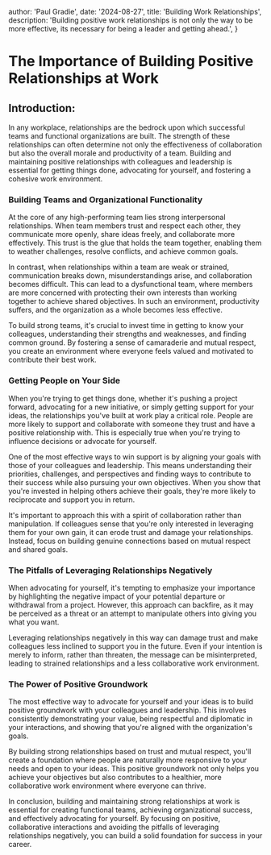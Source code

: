 


  author: 'Paul Gradie',
  date: '2024-08-27',
  title: 'Building Work Relationships',
  description: 'Building positive work relationships is not only the way to be more effective, its necessary for being a leader and getting ahead.',
}


# The Importance of Building Positive Relationships at Work
<BlogImage src={header} />

## Introduction:

In any workplace, relationships are the bedrock upon which successful teams and functional organizations are built. The strength of these relationships can often determine not only the effectiveness of collaboration but also the overall morale and productivity of a team. Building and maintaining positive relationships with colleagues and leadership is essential for getting things done, advocating for yourself, and fostering a cohesive work environment.

### Building Teams and Organizational Functionality

At the core of any high-performing team lies strong interpersonal relationships. When team members trust and respect each other, they communicate more openly, share ideas freely, and collaborate more effectively. This trust is the glue that holds the team together, enabling them to weather challenges, resolve conflicts, and achieve common goals.

In contrast, when relationships within a team are weak or strained, communication breaks down, misunderstandings arise, and collaboration becomes difficult. This can lead to a dysfunctional team, where members are more concerned with protecting their own interests than working together to achieve shared objectives. In such an environment, productivity suffers, and the organization as a whole becomes less effective.

To build strong teams, it's crucial to invest time in getting to know your colleagues, understanding their strengths and weaknesses, and finding common ground. By fostering a sense of camaraderie and mutual respect, you create an environment where everyone feels valued and motivated to contribute their best work.

### Getting People on Your Side

When you're trying to get things done, whether it's pushing a project forward, advocating for a new initiative, or simply getting support for your ideas, the relationships you've built at work play a critical role. People are more likely to support and collaborate with someone they trust and have a positive relationship with. This is especially true when you're trying to influence decisions or advocate for yourself.

One of the most effective ways to win support is by aligning your goals with those of your colleagues and leadership. This means understanding their priorities, challenges, and perspectives and finding ways to contribute to their success while also pursuing your own objectives. When you show that you're invested in helping others achieve their goals, they're more likely to reciprocate and support you in return.

It's important to approach this with a spirit of collaboration rather than manipulation. If colleagues sense that you're only interested in leveraging them for your own gain, it can erode trust and damage your relationships. Instead, focus on building genuine connections based on mutual respect and shared goals.

### The Pitfalls of Leveraging Relationships Negatively

When advocating for yourself, it's tempting to emphasize your importance by highlighting the negative impact of your potential departure or withdrawal from a project. However, this approach can backfire, as it may be perceived as a threat or an attempt to manipulate others into giving you what you want.

Leveraging relationships negatively in this way can damage trust and make colleagues less inclined to support you in the future. Even if your intention is merely to inform, rather than threaten, the message can be misinterpreted, leading to strained relationships and a less collaborative work environment.

### The Power of Positive Groundwork

The most effective way to advocate for yourself and your ideas is to build positive groundwork with your colleagues and leadership. This involves consistently demonstrating your value, being respectful and diplomatic in your interactions, and showing that you're aligned with the organization's goals.

By building strong relationships based on trust and mutual respect, you'll create a foundation where people are naturally more responsive to your needs and open to your ideas. This positive groundwork not only helps you achieve your objectives but also contributes to a healthier, more collaborative work environment where everyone can thrive.

In conclusion, building and maintaining strong relationships at work is essential for creating functional teams, achieving organizational success, and effectively advocating for yourself. By focusing on positive, collaborative interactions and avoiding the pitfalls of leveraging relationships negatively, you can build a solid foundation for success in your career.